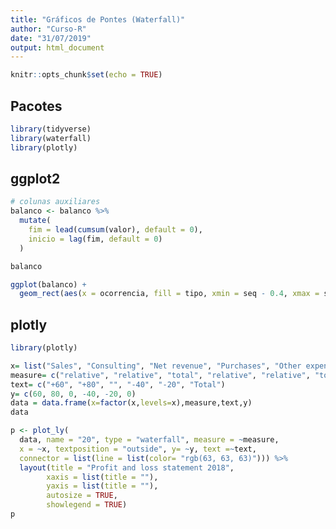 ---
title: "Gráficos de Pontes (Waterfall)"
author: "Curso-R"
date: "31/07/2019"
output: html_document
---

```{r setup, include=FALSE}
knitr::opts_chunk$set(echo = TRUE)
```

## Pacotes

```{r}
library(tidyverse)
library(waterfall)
library(plotly)
```


## ggplot2

```{r}
# colunas auxiliares
balanco <- balanco %>%
  mutate(
    fim = lead(cumsum(valor), default = 0),
    inicio = lag(fim, default = 0)
  )

balanco
```

```{r}
ggplot(balanco) +
  geom_rect(aes(x = ocorrencia, fill = tipo, xmin = seq - 0.4, xmax = seq + 0.4, ymin = fim, ymax = inicio))
```






## plotly

```{r, warning=FALSE, message=FALSE}
library(plotly)

x= list("Sales", "Consulting", "Net revenue", "Purchases", "Other expenses", "Profit before tax")
measure= c("relative", "relative", "total", "relative", "relative", "total")
text= c("+60", "+80", "", "-40", "-20", "Total")
y= c(60, 80, 0, -40, -20, 0)
data = data.frame(x=factor(x,levels=x),measure,text,y)
data
```

```{r}
p <- plot_ly(
  data, name = "20", type = "waterfall", measure = ~measure,
  x = ~x, textposition = "outside", y= ~y, text =~text,
  connector = list(line = list(color= "rgb(63, 63, 63)"))) %>%
  layout(title = "Profit and loss statement 2018",
        xaxis = list(title = ""),
        yaxis = list(title = ""),
        autosize = TRUE,
        showlegend = TRUE)
p
```

